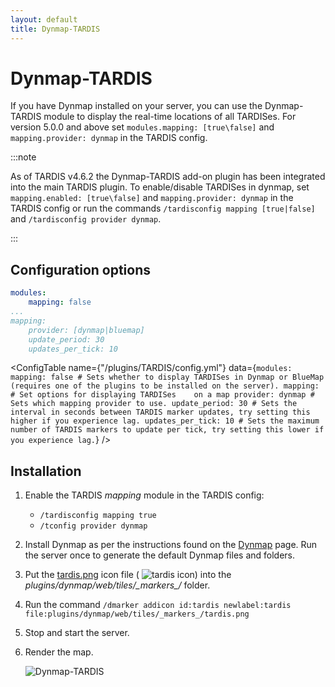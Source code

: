 ```yaml
---
layout: default
title: Dynmap-TARDIS
---
```



# Dynmap-TARDIS

If you have Dynmap installed on your server, you can use the Dynmap-TARDIS module to display the real-time locations of
all TARDISes. For version 5.0.0 and above set `modules.mapping: [true\false]` and `mapping.provider: dynmap` in the TARDIS config.

:::note

As of TARDIS v4.6.2 the Dynmap-TARDIS add-on plugin has been integrated into the main TARDIS plugin. To enable/disable TARDISes
in dynmap, set `mapping.enabled: [true\false]` and `mapping.provider: dynmap` in the TARDIS config or run the
commands `/tardisconfig mapping [true|false]` and `/tardisconfig provider dynmap`.

:::

## Configuration options

```yaml title="/plugins/TARDIS/config.yml"
modules:
    mapping: false
...
mapping:
    provider: [dynmap|bluemap]
    update_period: 30
    updates_per_tick: 10
```

<ConfigTable name={"/plugins/TARDIS/config.yml"} data={`
modules:
    mapping: false # Sets whether to display TARDISes in Dynmap or BlueMap (requires one of the plugins to be installed on the server).
mapping: # Set options for displaying TARDISes    on a map
    provider: dynmap # Sets which mapping provider to use.
    update_period: 30 # Sets the interval in seconds between TARDIS marker updates, try setting this higher if you experience lag.
    updates_per_tick: 10 # Sets the maximum number of TARDIS markers to update per tick, try setting this lower if you experience lag.
`} />

## Installation

1. Enable the TARDIS _mapping_ module in the TARDIS config:
     - `/tardisconfig mapping true`
     - `/tconfig provider dynmap`
2. Install Dynmap as per the instructions found on the [Dynmap](http://dev.bukkit.org/bukkit-plugins/dynmap/) page. Run
     the server once to generate the default Dynmap files and folders.
3. Put the [tardis.png](https://github.com/eccentricdevotion/Dynmap-Tardis/blob/master/tardis.png?raw=true) icon
     file ( ![tardis icon](https://github.com/eccentricdevotion/Dynmap-Tardis/blob/master/tardis.png?raw=true)) into the
     _plugins/dynmap/web/tiles/\_markers\_/_ folder.
4. Run the command `/dmarker addicon id:tardis newlabel:tardis file:plugins/dynmap/web/tiles/_markers_/tardis.png`
5. Stop and start the server.
6. Render the map.

     ![Dynmap-TARDIS](/images/docs/dynmap-tardis.jpg)

